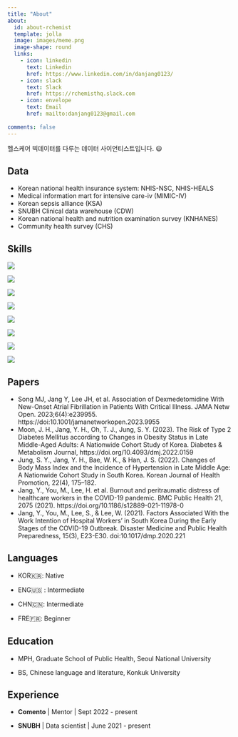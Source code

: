 ```yaml
---
title: "About"
about:
  id: about-rchemist
  template: jolla
  image: images/meme.png
  image-shape: round
  links: 
    - icon: linkedin
      text: Linkedin
      href: https://www.linkedin.com/in/danjang0123/
    - icon: slack
      text: Slack
      href: https://rchemisthq.slack.com
    - icon: envelope
      text: Email
      href: mailto:danjang0123@gmail.com
      
comments: false
---
```


헬스케어 빅데이터를 다루는 데이터 사이언티스트입니다. 😃

::: panel-tabset
## Data

-   Korean national health insurance system: NHIS-NSC, NHIS-HEALS
-   Medical information mart for intensive care-iv (MIMIC-IV)
-   Korean sepsis alliance (KSA)
-   SNUBH Clinical data warehouse (CDW)
-   Korean national health and nutrition examination survey (KNHANES)
-   Community health survey (CHS)

## Skills

<img src="https://img.shields.io/badge/R-276DC3?style=for-the-badge&amp;logo=R&logoColor=white" style="display: inline-block;"/>

<img src="https://img.shields.io/badge/Python-3776AB?style=for-the-badge&amp;logo=Python&logoColor=white" style="display: inline-block;"/>

<img src="https://img.shields.io/badge/PostgreSQL-4169E1?style=for-the-badge&amp;logo=PostgreSQL&logoColor=white" style="display: inline-block;"/>

<img src="https://img.shields.io/badge/HTML5-E34F26?style=for-the-badge&amp;logo=HTML5&logoColor=white" style="display: inline-block;"/>

<img src="https://img.shields.io/badge/CSS3-1572B6?style=for-the-badge&amp;logo=CSS3&logoColor=white" style="display: inline-block;"/>

<img src="https://img.shields.io/badge/JavaScript-F7DF1E?style=for-the-badge&amp;logo=JavaScript&logoColor=black" style="display: inline-block;"/>

<img src="https://img.shields.io/badge/Svelte-FF3E00.svg?style=for-the-badge&amp;logo=Svelte&logoColor=black" style="display: inline-block;"/>

<img src="https://img.shields.io/badge/GitHub-181717?style=for-the-badge&amp;logo=GitHub&logoColor=white" style="display: inline-block;"/>

## Papers {style="text-align: left;"}

-   Song MJ, Jang Y, Lee JH, et al. Association of Dexmedetomidine With New-Onset Atrial Fibrillation in Patients With Critical Illness. JAMA Netw Open. 2023;6(4):e239955. https://doi:10.1001/jamanetworkopen.2023.9955
-   Moon, J. H., Jang, Y. H., Oh, T. J., Jung, S. Y. (2023). The Risk of Type 2 Diabetes Mellitus according to Changes in Obesity Status in Late Middle-Aged Adults: A Nationwide Cohort Study of Korea. Diabetes & Metabolism Journal, https://doi.org/10.4093/dmj.2022.0159
-   Jung, S. Y., Jang, Y. H., Bae, W. K., & Han, J. S. (2022). Changes of Body Mass Index and the Incidence of Hypertension in Late Middle Age: A Nationwide Cohort Study in South Korea. Korean Journal of Health Promotion, 22(4), 175--182.
-   Jang, Y., You, M., Lee, H. et al. Burnout and peritraumatic distress of healthcare workers in the COVID-19 pandemic. BMC Public Health 21, 2075 (2021). https://doi.org/10.1186/s12889-021-11978-0
-   Jang, Y., You, M., Lee, S., & Lee, W. (2021). Factors Associated With the Work Intention of Hospital Workers' in South Korea During the Early Stages of the COVID-19 Outbreak. Disaster Medicine and Public Health Preparedness, 15(3), E23-E30. doi:10.1017/dmp.2020.221

## Languages {style="text-align: left;"}

-   KOR🇰🇷: Native

-   ENG🇺🇸 : Intermediate

-   CHN🇨🇳: Intermediate

-   FRE🇫🇷: Beginner

## Education {style="text-align: left;"}

-   MPH, Graduate School of Public Health, Seoul National University

-   BS, Chinese language and literature, Konkuk University

## Experience {style="text-align: left;"}

-   **Comento** \| Mentor \| Sept 2022 - present

-   **SNUBH** \| Data scientist \| June 2021 - present
:::

